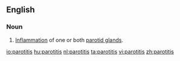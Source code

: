 ==English==

===Noun===
{{en-noun|parotitises}} 
{{wikipedia}}

# [[inflammation|Inflammation]] of one or both [[parotid gland]]s.

[[io:parotitis]]
[[hu:parotitis]]
[[nl:parotitis]]
[[ta:parotitis]]
[[vi:parotitis]]
[[zh:parotitis]]